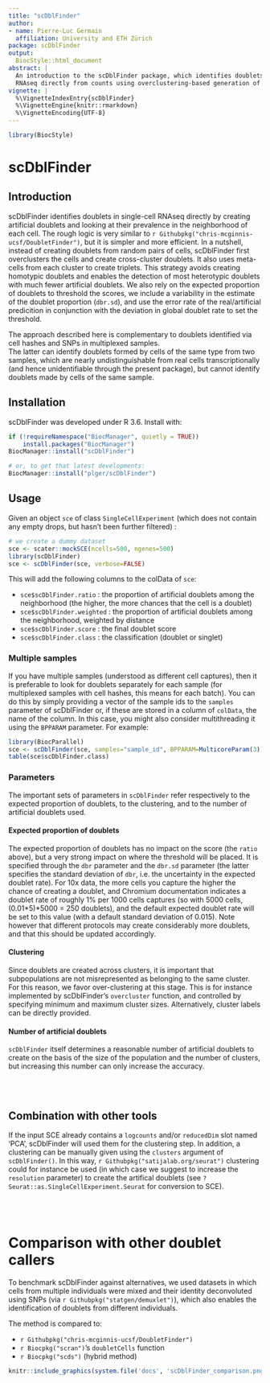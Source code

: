 ```yaml
---
title: "scDblFinder"
author:
- name: Pierre-Luc Germain
  affiliation: University and ETH Zürich
package: scDblFinder
output:
  BiocStyle::html_document
abstract: |
  An introduction to the scDblFinder package, which identifies doublets in single-cell 
  RNAseq directly from counts using overclustering-based generation of artifical doublets.
vignette: |
  %\VignetteIndexEntry{scDblFinder}
  %\VignetteEngine{knitr::rmarkdown}
  %\VignetteEncoding{UTF-8}
---
```


```r
library(BiocStyle)
```

# scDblFinder

## Introduction

scDblFinder identifies doublets in single-cell RNAseq directly by creating artificial doublets and looking at their
prevalence in the neighborhood of each cell. The rough logic is very similar to
`r Githubpkg("chris-mcginnis-ucsf/DoubletFinder")`, but it is simpler and more efficient. In a
nutshell, instead of creating doublets from random pairs of cells, scDblFinder first overclusters the cells and
create cross-cluster doublets. It also uses meta-cells from each cluster to create triplets. This strategy avoids
creating homotypic doublets and enables the detection of most heterotypic doublets with much fewer artificial doublets.
We also rely on the expected proportion of doublets to threshold the scores, we include a variability in the estimate
of the doublet proportion (`dbr.sd`), and use the error rate of the real/artificial predicition in conjunction with
the deviation in global doublet rate to set the threshold.

The approach described here is complementary to doublets identified via cell hashes and SNPs in multiplexed samples.  
The latter can identify doublets formed by cells of the same type from two samples, which are nearly undistinguishable
from real cells transcriptionally (and hence unidentifiable through the present package), but cannot identify doublets
made by cells of the same sample.

## Installation

scDblFinder was developed under R 3.6. Install with:

```r
if (!requireNamespace("BiocManager", quietly = TRUE))
    install.packages("BiocManager")
BiocManager::install("scDblFinder")

# or, to get that latest developments:
BiocManager::install("plger/scDblFinder")
```

## Usage

Given an object `sce` of class `SingleCellExperiment` (which does not contain any empty drops, but hasn't been further filtered) :
```r
# we create a dummy dataset
sce <- scater::mockSCE(ncells=500, ngenes=500)
library(scDblFinder)
sce <- scDblFinder(sce, verbose=FALSE)
```

This will add the following columns to the colData of `sce`:

* `sce$scDblFinder.ratio` :  the proportion of artificial doublets among the neighborhood (the higher, the more chances that the cell is a doublet)
* `sce$scDblFinder.weighted` :  the proportion of artificial doublets among the neighborhood, weighted by distance
* `sce$scDblFinder.score` :  the final doublet score
* `sce$scDblFinder.class` : the classification (doublet or singlet)

### Multiple samples

If you have multiple samples (understood as different cell captures), then it is
preferable to look for doublets separately for each sample (for multiplexed samples with cell hashes, 
this means for each batch). You can do this by simply providing a vector of the sample ids to the 
`samples` parameter of scDblFinder or, if these are stored in a column of `colData`, the name of the 
column. In this case, you might also consider multithreading it using the `BPPARAM` parameter. 
For example:

```r
library(BiocParallel)
sce <- scDblFinder(sce, samples="sample_id", BPPARAM=MulticoreParam(3))
table(sce$scDblFinder.class)
```


### Parameters

The important sets of parameters in `scDblFinder` refer respectively to the expected proportion of doublets, to the clustering, and to the number of artificial doublets used.

#### Expected proportion of doublets

The expected proportion of doublets has no impact on the score (the `ratio` above), but a very strong impact on where the threshold will be placed. It is specified through the `dbr` parameter and the `dbr.sd` parameter (the latter specifies the standard deviation of `dbr`, i.e. the uncertainty in the expected doublet rate). For 10x data, the more cells you capture the higher the chance of creating a doublet, and Chromium documentation indicates a doublet rate of roughly 1\% per 1000 cells captures (so with 5000 cells, (0.01\*5)\*5000 = 250 doublets), and the default expected doublet rate will be set to this value (with a default standard deviation of 0.015). Note however that different protocols may create considerably more doublets, and that this should be updated accordingly.

#### Clustering

Since doublets are created across clusters, it is important that subpopulations are not misrepresented as belonging to the same cluster. For this reason, we favor over-clustering at this stage. This is for instance implemented by scDblFinder's `overcluster` function, and controlled by specifying minimum and maximum cluster sizes. Alternatively, cluster labels can be directly provided.

#### Number of artificial doublets

`scDblFinder` itself determines a reasonable number of artificial doublets to create on the basis of the size of the population and the number of clusters, but increasing this number can only increase the accuracy.

<br/><br/>

## Combination with other tools

If the input SCE already contains a `logcounts` and/or `reducedDim` slot named 'PCA', scDblFinder will used them for the clustering step. In addition, a clustering can be manually given using the `clusters` argument of `scDblFinder()`. In this way, `r Githubpkg("satijalab.org/seurat")` clustering could for instance be used (in which case we suggest to increase the `resolution` parameter) to create the artifical doublets (see `?Seurat::as.SingleCellExperiment.Seurat` for conversion to SCE).

<br/><br/>

# Comparison with other doublet callers

To benchmark scDblFinder against alternatives, we used datasets in which cells from multiple individuals were mixed and their identity deconvoluted using SNPs (via `r Githubpkg("statgen/demuxlet")`), which also enables the identification of doublets from different individuals.

The method is compared to:

* `r Githubpkg("chris-mcginnis-ucsf/DoubletFinder")`
* `r Biocpkg("scran")`'s `doubletCells` function
* `r Biocpkg("scds")` (hybrid method)

```r
knitr::include_graphics(system.file('docs', 'scDblFinder_comparison.png', package='scDblFinder'))
```
